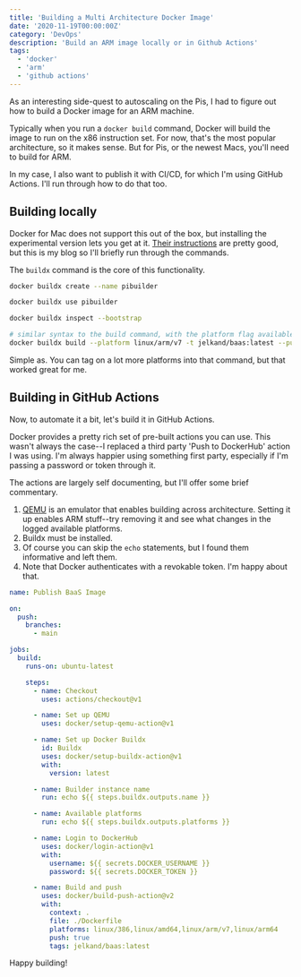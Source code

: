 ```yaml
---
title: 'Building a Multi Architecture Docker Image'
date: '2020-11-19T00:00:00Z'
category: 'DevOps'
description: 'Build an ARM image locally or in Github Actions'
tags:
  - 'docker'
  - 'arm'
  - 'github actions'
---
```


As an interesting side-quest to autoscaling on the Pis, I had to figure out how to build a Docker image for an ARM machine.

Typically when you run a `docker build` command, Docker will build the image to run on the x86 instruction set. For now, that's the most popular architecture, so it makes sense. But for Pis, or the newest Macs,
you'll need to build for ARM.

In my case, I also want to publish it with CI/CD, for which I'm using GitHub Actions. I'll run through how to do that too.

## Building locally

Docker for Mac does not support this out of the box, but installing the experimental version lets you get at it. [Their instructions](https://docs.docker.com/docker-for-mac/multi-arch/) are pretty good,
but this is my blog so I'll briefly run through the commands.

The `buildx` command is the core of this functionality.

```bash
docker buildx create --name pibuilder

docker buildx use pibuilder

docker buildx inspect --bootstrap

# similar syntax to the build command, with the platform flag available
docker buildx build --platform linux/arm/v7 -t jelkand/baas:latest --push .
```

Simple as. You can tag on a lot more platforms into that command, but that worked great for me.

## Building in GitHub Actions

Now, to automate it a bit, let's build it in GitHub Actions.

Docker provides a pretty rich set of pre-built actions you can use. This wasn't always the case--I replaced a third party 'Push to DockerHub'
action I was using. I'm always happier using something first party, especially if I'm passing a password or token through it.

The actions are largely self documenting, but I'll offer some brief commentary.

1. [QEMU](https://www.qemu.org/) is an emulator that enables building across architecture. Setting it up enables ARM stuff--try removing it and see what changes in the logged available platforms.
2. Buildx must be installed.
3. Of course you can skip the `echo` statements, but I found them informative and left them.
4. Note that Docker authenticates with a revokable token. I'm happy about that.

```yaml
name: Publish BaaS Image

on:
  push:
    branches:
      - main

jobs:
  build:
    runs-on: ubuntu-latest

    steps:
      - name: Checkout
        uses: actions/checkout@v1

      - name: Set up QEMU
        uses: docker/setup-qemu-action@v1

      - name: Set up Docker Buildx
        id: Buildx
        uses: docker/setup-buildx-action@v1
        with:
          version: latest

      - name: Builder instance name
        run: echo ${{ steps.buildx.outputs.name }}

      - name: Available platforms
        run: echo ${{ steps.buildx.outputs.platforms }}

      - name: Login to DockerHub
        uses: docker/login-action@v1
        with:
          username: ${{ secrets.DOCKER_USERNAME }}
          password: ${{ secrets.DOCKER_TOKEN }}

      - name: Build and push
        uses: docker/build-push-action@v2
        with:
          context: .
          file: ./Dockerfile
          platforms: linux/386,linux/amd64,linux/arm/v7,linux/arm64
          push: true
          tags: jelkand/baas:latest
```

Happy building!

